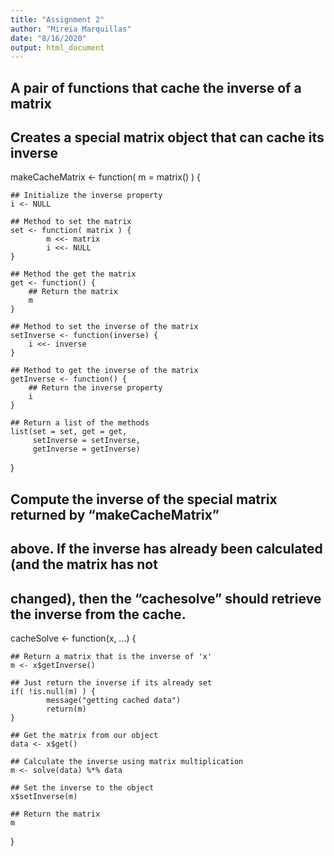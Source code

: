 ```yaml
---
title: "Assignment 2"
author: "Mireia Marquillas"
date: "8/16/2020"
output: html_document
---
```

## A pair of functions that cache the inverse of a matrix


## Creates a special matrix object that can cache its inverse
makeCacheMatrix <- function( m = matrix() ) {

	## Initialize the inverse property
    i <- NULL

    ## Method to set the matrix
    set <- function( matrix ) {
            m <<- matrix
            i <<- NULL
    }

    ## Method the get the matrix
    get <- function() {
    	## Return the matrix
    	m
    }

    ## Method to set the inverse of the matrix
    setInverse <- function(inverse) {
        i <<- inverse
    }

    ## Method to get the inverse of the matrix
    getInverse <- function() {
        ## Return the inverse property
        i
    }

    ## Return a list of the methods
    list(set = set, get = get,
         setInverse = setInverse,
         getInverse = getInverse)
}


## Compute the inverse of the special matrix returned by "makeCacheMatrix"
## above. If the inverse has already been calculated (and the matrix has not
## changed), then the "cachesolve" should retrieve the inverse from the cache.
cacheSolve <- function(x, ...) {

    ## Return a matrix that is the inverse of 'x'
    m <- x$getInverse()

    ## Just return the inverse if its already set
    if( !is.null(m) ) {
            message("getting cached data")
            return(m)
    }

    ## Get the matrix from our object
    data <- x$get()

    ## Calculate the inverse using matrix multiplication
    m <- solve(data) %*% data

    ## Set the inverse to the object
    x$setInverse(m)

    ## Return the matrix
    m
}